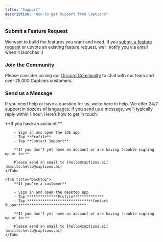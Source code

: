 ```yaml
---
title: "Support"
description: "How to get support from Captions"
---
```


### Submit a Feature Request

We want to build the features you want and need. If you [submit a feature request](https://captions.canny.io/feature-requests) or upvote an existing feature request, we’ll notify you via email when it launches :)

### Join the Community

Please consider joining our [Discord Community](https://www.notion.so/Captions-8ac400126a9f48eaa3836030e7325ebe?pvs=21) to chat with our team and over 25,000 Captions customers.

### Send us a Message

If you need help or have a question for us, we’re here to help. We offer 24/7 support in dozens of languages. If you send us a message, we’ll typically reply within 1 hour. Here’s how to get in touch:


<Tabs>
    <Tab title="iOS">
        **If you have an account:**

        - Sign in and open the iOS app
        - Tap **Profile**
        - Tap **Contact Support**

        **If you don't yet have an account or are having trouble signing up or in:**

        Please send an email to [hello@captions.ai](mailto:hello@captions.ai)
    </Tab>

    <Tab title="Desktop">
        **If you’re a customer**

        - Sign in and open the desktop app
        - Tap **************Profile**************
        - Tap ******************************Contact Support******************************

        **If you don't yet have an account or are having trouble signing up or in:**

        Please send an email to [hello@captions.ai](mailto:hello@captions.ai)
    </Tab>
</Tabs>